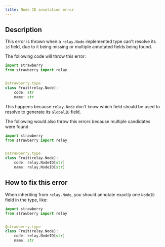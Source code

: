 ```yaml
---
title: Node ID annotation error
---
```

## Description

This error is thrown when a `relay.Node` implemented type can't resolve its `id`
field, due to it being missing or multiple annotated fields being found.

The following code will throw this error:

```python
import strawberry
from strawberry import relay


@strawberry.type
class Fruit(relay.Node):
    code: str
    name: str
```

This happens because `relay.Node` don't know which field should be used to
resolve to generate its `GlobalID` field.

The following would also throw this errors because multiple candidates were
found:

```python
import strawberry
from strawberry import relay


@strawberry.type
class Fruit(relay.Node):
    code: relay.NodeID[str]
    name: relay.NodeID[str]
```

## How to fix this error

When inheriting from `relay.Node`, you should annotate exactly one `NodeID`
field in the type, like:

```python
import strawberry
from strawberry import relay


@strawberry.type
class Fruit(relay.Node):
    code: relay.NodeID[str]
    name: str
```
